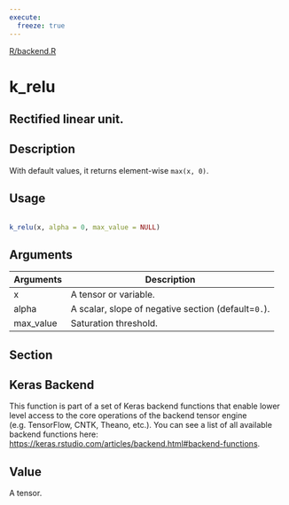 ```yaml
---
execute:
  freeze: true
---
```


[R/backend.R](https://github.com/rstudio/keras//blob/main/R/backend.R#L2252) 

# k_relu

## Rectified linear unit.

## Description
 With default values, it returns element-wise `max(x, 0)`. 


## Usage
```r
 
k_relu(x, alpha = 0, max_value = NULL) 
```

## Arguments
|Arguments|Description|
|---|---|
| x | A tensor or variable. |
| alpha | A scalar, slope of negative section (default=`0.`). |
| max_value | Saturation threshold. |


## Section

## Keras Backend

   This function is part of a set of Keras backend functions that enable lower level access to the core operations of the backend tensor engine (e.g. TensorFlow, CNTK, Theano, etc.).  You can see a list of all available backend functions here: [https://keras.rstudio.com/articles/backend.html#backend-functions](https://keras.rstudio.com/articles/backend.html#backend-functions). 

## Value
 A tensor. 




